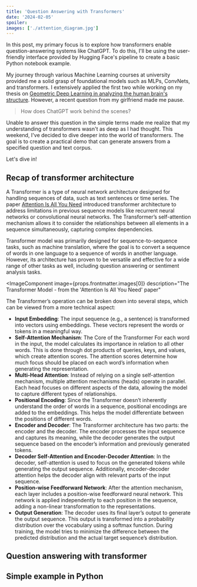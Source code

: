 ```yaml
---
title: 'Question Answering with Transformers'
date: '2024-02-05'
spoiler:
images: ['./attention_diagram.jpg']
---
```


In this post, my primary focus is to explore how transformers enable question-answering systems like ChatGPT. To do this, I'll be using the user-friendly interface provided by Hugging Face's pipeline to create a basic Python notebook example.

My journey through various Machine Learning courses at university provided me a solid grasp of foundational models such as MLPs, ConvNets, and transformers. I extensively applied the first two while working on my thesis on [Geometric Deep Learning in analyzing the human brain's structure](/tech-blog/geometric-deep-learning-overview/). However, a recent question from my girlfriend made me pause.

> How does ChatGPT work behind the scenes?

Unable to answer this question in the simple terms made me realize that my understanding of transformers wasn't as deep as I had thought. This weekend, I've decided to dive deeper into the world of transformers. The goal is to create a practical demo that can generate answers from a specified question and text corpus.

Let's dive in!

## Recap of transformer architecture

A Transformer is a type of neural network architecture designed for handling sequences of data, such as text sentences or time series. The paper [Attention Is All You Need](https://arxiv.org/abs/1706.03762v7) introduced transformer architecture to address limitations in previous sequence models like recurrent neural networks or convolutional neural networks. The Transformer’s self-attention mechanism allows it to consider the relationships between all elements in a sequence simultaneously, capturing complex dependencies.

Transformer model was primarily designed for sequence-to-sequence tasks, such as machine translation, where the goal is to convert a sequence of words in one language to a sequence of words in another language. However, its architecture has proven to be versatile and effective for a wide range of other tasks as well, including question answering or sentiment analysis tasks.

<ImageComponent
  image={props.frontmatter.images[0]}
  description="The Transformer Model - from the 'Attention Is All You Need' paper"
></ImageComponent>

The Transformer’s operation can be broken down into several steps, which can be viewed from a more technical aspect:

- **Input Embedding**: The input sequence (e.g., a sentence) is transformed into vectors using embeddings. These vectors represent the words or tokens in a meaningful way.
- **Self-Attention Mechanism**: The Core of the Transformer For each word in the input, the model calculates its importance in relation to all other words. This is done through dot products of queries, keys, and values, which create attention scores. The attention scores determine how much focus should be placed on each word’s information when generating the representation.
- **Multi-Head Attention**: Instead of relying on a single self-attention mechanism, multiple attention mechanisms (heads) operate in parallel. Each head focuses on different aspects of the data, allowing the model to capture different types of relationships.
- **Positional Encoding**: Since the Transformer doesn’t inherently understand the order of words in a sequence, positional encodings are added to the embeddings. This helps the model differentiate between the positions of different words.
- **Encoder and Decoder**: The Transformer architecture has two parts: the encoder and the decoder. The encoder processes the input sequence and captures its meaning, while the decoder generates the output sequence based on the encoder’s information and previously generated tokens.
- **Decoder Self-Attention and Encoder-Decoder Attention**: In the decoder, self-attention is used to focus on the generated tokens while generating the output sequence. Additionally, encoder-decoder attention helps the decoder align with relevant parts of the input sequence.
- **Position-wise Feedforward Network**: After the attention mechanism, each layer includes a position-wise feedforward neural network. This network is applied independently to each position in the sequence, adding a non-linear transformation to the representations.
- **Output Generation**: The decoder uses its final layer’s output to generate the output sequence. This output is transformed into a probability distribution over the vocabulary using a softmax function. During training, the model tries to minimize the difference between the predicted distribution and the actual target sequence’s distribution.

## Question answering with transformer

## Simple example in Python
